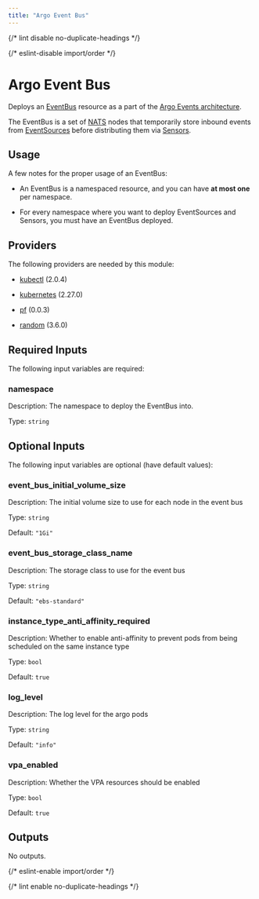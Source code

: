```yaml
---
title: "Argo Event Bus"
---
```



{/* lint disable no-duplicate-headings */}

{/* eslint-disable import/order */}

<ModuleHeader
  name="kube_argo_event_bus"
  sourceHref="https://github.com/Panfactum/stack/tree/__PANFACTUM_VERSION_EDGE__/packages/infrastructure/kube_argo_event_bus"
  status="beta"
  type="submodule"
/>

# Argo Event Bus

Deploys an [EventBus](https://argoproj.github.io/argo-events/concepts/eventbus/) resource as a part of
the [Argo Events architecture](https://argoproj.github.io/argo-events/concepts/architecture/).

The EventBus is a set of [NATS](https://nats.io/) nodes that temporarily store inbound events
from [EventSources](https://argoproj.github.io/argo-events/concepts/event_source/) before
distributing them via [Sensors](https://argoproj.github.io/argo-events/concepts/sensor/).

## Usage

A few notes for the proper usage of an EventBus:

- An EventBus is a namespaced resource, and you can have **at most one** per namespace.

- For every namespace where you want to deploy EventSources and Sensors, you must have
  an EventBus deployed.

## Providers

The following providers are needed by this module:

- [kubectl](https://registry.terraform.io/providers/alekc/kubectl/2.0.4/docs) (2.0.4)

- [kubernetes](https://registry.terraform.io/providers/hashicorp/kubernetes/2.27.0/docs) (2.27.0)

- [pf](https://registry.terraform.io/providers/panfactum/pf/0.0.3/docs) (0.0.3)

- [random](https://registry.terraform.io/providers/hashicorp/random/3.6.0/docs) (3.6.0)

## Required Inputs

The following input variables are required:

### namespace

Description: The namespace to deploy the EventBus into.

Type: `string`

## Optional Inputs

The following input variables are optional (have default values):

### event_bus_initial_volume_size

Description: The initial volume size to use for each node in the event bus

Type: `string`

Default: `"1Gi"`

### event_bus_storage_class_name

Description: The storage class to use for the event bus

Type: `string`

Default: `"ebs-standard"`

### instance_type_anti_affinity_required

Description: Whether to enable anti-affinity to prevent pods from being scheduled on the same instance type

Type: `bool`

Default: `true`

### log_level

Description: The log level for the argo pods

Type: `string`

Default: `"info"`

### vpa_enabled

Description: Whether the VPA resources should be enabled

Type: `bool`

Default: `true`

## Outputs

No outputs.

{/* eslint-enable import/order */}

{/* lint enable no-duplicate-headings */}
